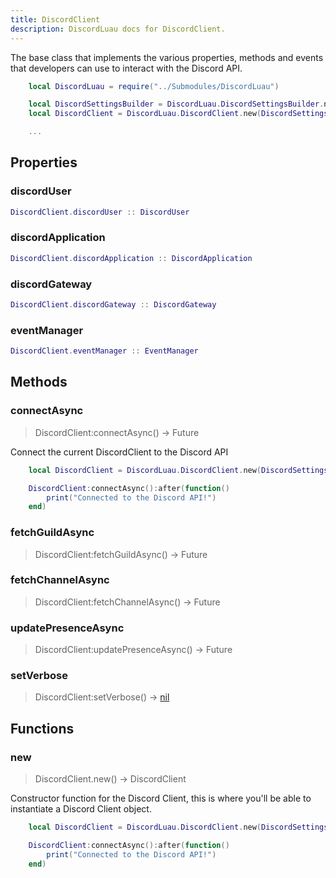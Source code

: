 ```yaml
---
title: DiscordClient
description: DiscordLuau docs for DiscordClient.
---
```

[//]: # (This file was automatically compiled through the Generator luau code under this repository)
[//]: # (if you want to edit the documentation of discord-luau, please write changes)
[//]: # (to the discord-luau repository itself, we extract the comments from discord-luau and translate)
[//]: # (them into markdown files that Nextra can interpret!)

The base class that implements the various properties, methods and events that developers can use to interact with the Discord API.

```lua
	local DiscordLuau = require("../Submodules/DiscordLuau")

	local DiscordSettingsBuilder = DiscordLuau.DiscordSettingsBuilder.new("BOT TOKEN")
	local DiscordClient = DiscordLuau.DiscordClient.new(DiscordSettingsBuilder)

	...
```

[//]: # (----- DOCUMENT PROPERTIES ----- )

## Properties

### discordUser

 ```lua
 DiscordClient.discordUser :: DiscordUser
```


					
### discordApplication

 ```lua
 DiscordClient.discordApplication :: DiscordApplication
```


					
### discordGateway

 ```lua
 DiscordClient.discordGateway :: DiscordGateway
```


	
### eventManager

 ```lua
 DiscordClient.eventManager :: EventManager
```


	

[//]: # (----- DOCUMENT METHODS ----- )

## Methods

### connectAsync

> DiscordClient:connectAsync() ->  Future 

Connect the current DiscordClient to the Discord API

```lua
	local DiscordClient = DiscordLuau.DiscordClient.new(DiscordSettingsBuilder)

	DiscordClient:connectAsync():after(function()
		print("Connected to the Discord API!")
	end)
```
### fetchGuildAsync

> DiscordClient:fetchGuildAsync() ->  Future 


### fetchChannelAsync

> DiscordClient:fetchChannelAsync() ->  Future 


### updatePresenceAsync

> DiscordClient:updatePresenceAsync() ->  Future 


### setVerbose

> DiscordClient:setVerbose() -> [nil](https://www.lua.org/pil/2.1.html)



[//]: # (----- DOCUMENT FUNCTIONS ----- )

## Functions

### new

> DiscordClient.new() ->  DiscordClient 

Constructor function for the Discord Client, this is where you'll be able to instantiate a Discord Client object.

```lua
	local DiscordClient = DiscordLuau.DiscordClient.new(DiscordSettingsBuilder)

	DiscordClient:connectAsync():after(function()
		print("Connected to the Discord API!")
	end)
```

